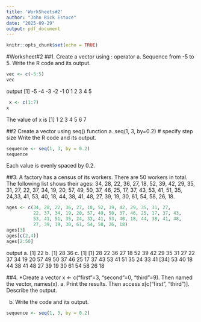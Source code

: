 ```yaml
---
title: 'WorkSheets#2'
author: "John Rick Estoce"
date: "2025-09-29"
output: pdf_document
---
```


```r
knitr::opts_chunk$set(echo = TRUE)
```
#Worksheet#2
##1. Create a vector using : operator
a. Sequence from -5 to 5. Write the R code and its output.
```r
vec <- c(-5:5)
vec
```
output
[1] -5 -4 -3 -2 -1  0  1  2  3  4  5

```r
 x <- c(1:7)
x
```
The value of x is 
[1] 1 2 3 4 5 6 7

##2  Create a vector using seq() function
a. seq(1, 3, by=0.2) # specify step size
Write the R code and its output.
```r
sequence <- seq(1, 3, by = 0.2)
sequence
```
Each value is evenly spaced by 0.2.

##3. A factory has a census of its workers. There are 50 workers in total. The following
list shows their ages: 34, 28, 22, 36, 27, 18, 52, 39, 42, 29, 35, 31, 27,
22, 37, 34, 19, 20, 57, 49, 50, 37, 46, 25, 17, 37, 43, 53, 41, 51, 35,
24,33, 41, 53, 40, 18, 44, 38, 41, 48, 27, 39, 19, 30, 61, 54, 58, 26,
18.

```r
ages <- c(34, 28, 22, 36, 27, 18, 52, 39, 42, 29, 35, 31, 27,
          22, 37, 34, 19, 20, 57, 49, 50, 37, 46, 25, 17, 37, 43,
          53, 41, 51, 35, 24, 33, 41, 53, 40, 18, 44, 38, 41, 48,
          27, 39, 19, 30, 61, 54, 58, 26, 18)
ages[3]
ages[c(2,4)]
ages[2:50]
```
output
a. [1] 22
b. [1] 28 36
c. [1] [1] 28 22 36 27 18 52 39 42 29 35 31 27 22 37 34 19 20 57 49 50 37 46 25 17 37 43 53 41 51 35 24 33 41
[34] 53 40 18 44 38 41 48 27 39 19 30 61 54 58 26 18

##4. *Create a vector x <- c("first"=3, "second"=0, "third"=9). Then named the vector, names(x).
a. Print the results. Then access x[c("first", "third")].
Describe the output.

b. Write the code and its output.

```r
sequence <- seq(1, 3, by = 0.2)

```
